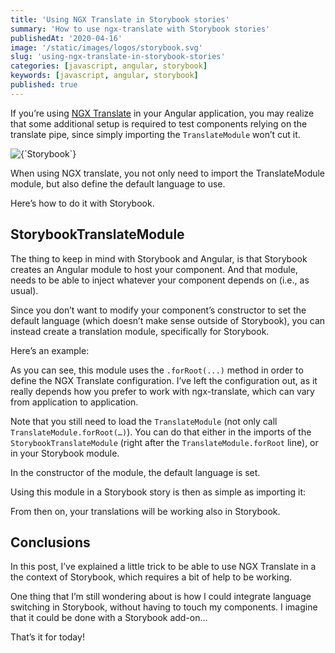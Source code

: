 ```yaml
---
title: 'Using NGX Translate in Storybook stories'
summary: 'How to use ngx-translate with Storybook stories'
publishedAt: '2020-04-16'
image: '/static/images/logos/storybook.svg'
slug: 'using-ngx-translate-in-storybook-stories'
categories: [javascript, angular, storybook]
keywords: [javascript, angular, storybook]
published: true
---
```


If you’re using [NGX Translate](https://github.com/ngx-translate/core) in your Angular application, you may realize that some additional setup is required to test components relying on the translate pipe, since simply importing the `TranslateModule` won’t cut it.

<BlogPostCenteredContent>
  <Image
    alt={`Storybook`}
    src={`/static/images/logos/storybook.svg`}
    width={256}
    height={319}
    priority
  />
</BlogPostCenteredContent>

When using NGX translate, you not only need to import the TranslateModule module, but also define the default language to use.

Here’s how to do it with Storybook.

## StorybookTranslateModule

The thing to keep in mind with Storybook and Angular, is that Storybook creates an Angular module to host your component. And that module, needs to be able to inject whatever your component depends on (i.e., as usual).

Since you don’t want to modify your component’s constructor to set the default language (which doesn’t make sense outside of Storybook), you can instead create a translation module, specifically for Storybook.

Here’s an example:

<Gist gistLink="dsebastien/20f1ca125857c7361d673f9e650dbd51" />

As you can see, this module uses the `.forRoot(...)` method in order to define the NGX Translate configuration. I’ve left the configuration out, as it really depends how you prefer to work with ngx-translate, which can vary from application to application.

Note that you still need to load the `TranslateModule` (not only call `TranslateModule.forRoot(…)`). You can do that either in the imports of the `StorybookTranslateModule` (right after the `TranslateModule.forRoot` line), or in your Storybook module.

In the constructor of the module, the default language is set.

Using this module in a Storybook story is then as simple as importing it:

<Gist gistLink="dsebastien/7fdc33a5d00741747ad7a36a7c647713" />

From then on, your translations will be working also in Storybook.

## Conclusions

In this post, I’ve explained a little trick to be able to use NGX Translate in a the context of Storybook, which requires a bit of help to be working.

One thing that I’m still wondering about is how I could integrate language switching in Storybook, without having to touch my components. I imagine that it could be done with a Storybook add-on…

That’s it for today!

<BlogPostSignature />
